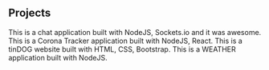 ## Projects

<ProjectCard title="Chat Application built with Socket.io" link="https://gour-io-chatapp.herokuapp.com" bg="linear-gradient(to right, #D4145A 0%, #FBB03B 100%)">
This is a chat application built with NodeJS, Sockets.io and it was awesome.
</ProjectCard>

<ProjectCard title="COVID-19 Corona Tracker" link="https://gour-io.github.io/corona-tracker" bg="linear-gradient(to right, #D4145A 0%, #FBB03B 100%)">
This is a Corona Tracker application built with NodeJS, React.
</ProjectCard>

<ProjectCard title="Tindog website" link="https://gour-io.github.io/Tindog" bg="linear-gradient(to right, #D4145A 0%, #FBB03B 100%)">
This is a tinDOG website built with HTML, CSS, Bootstrap.
</ProjectCard>

<ProjectCard title="Real Weather Website" link="https://gour-io-weather-app.herokuapp.com/" bg="linear-gradient(to right, #D4145A 0%, #FBB03B 100%)">
This is a WEATHER application built with NodeJS.
</ProjectCard>
